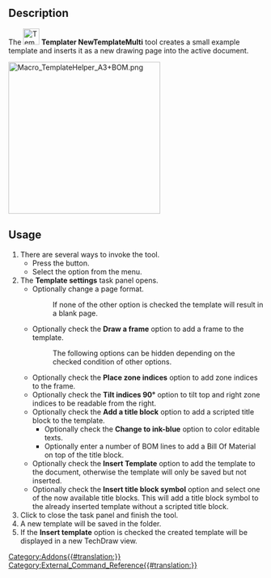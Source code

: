 {{UnfinishedDocu}}
<languages/>
<translate>

<!--T:1-->
{{Docnav
|[[Templater_ToleranceFrame|ToleranceFrame]]
|[[Templater_NewTemplateWiki|NewTemplateWiki]]
|[[Templater_Workbench|Templater]]
|IconL=Templater_ToleranceFrame.svg
|IconR=Templater_NewTemplateWiki.svg
|IconC=Templater_workbench_icon.svg
}}

<!--T:2-->
{{GuiCommand
|Name=Templater NewTemplateMulti
|MenuLocation=Templater → New Template Multi
|Workbenches=[[Templater_Workbench|Templater]]
|Shortcut=
}}

==Description== <!--T:3-->

<!--T:4-->
The [[Image:Templater_NewTemplateMulti.svg|32px]] '''Templater NewTemplateMulti''' tool creates a small example template and inserts it as a new drawing page into the active document.

</translate>
[[Image:Macro_TemplateHelper_A3+BOM.png|300px]]
<translate>

<!--T:5-->
{{Caption|Page with a generated template, ISO A3 + bill of material<br>(Image borrowed from the Macro TemplateHelper page)}}

==Usage== <!--T:6-->

<!--T:7-->
# There are several ways to invoke the tool.
#* Press the {{Button|New Template Multi}} button.
#* Select the {{MenuCommand|Templater → New Template Multi}} option from the menu.
# The '''Template settings''' task panel opens.
#* Optionally change a page format.
#*: If none of the other option is checked the template will result in a blank page. 
#* Optionally check the '''Draw a frame''' option to add a frame to the template.
#*: The following options can be hidden depending on the checked condition of other options.
#* Optionally check the '''Place zone indices''' option to add zone indices to the frame.
#* Optionally check the '''Tilt indices 90°''' option to tilt top and right zone indices to be readable from the right.
#* Optionally check the '''Add a title block''' option to add a scripted title block to the template.
#** Optionally check the '''Change to ink-blue''' option to color editable texts.
#** Optionally enter a number of BOM lines to add a Bill Of Material on top of the title block.
#* Optionally check the '''Insert Template''' option to add the template to the document, otherwise the template will only be saved but not inserted.
#* Optionally check the '''Insert title block symbol''' option and select one of the now available title blocks. This will add a title block symbol to the already inserted template without a scripted title block.
# Click {{Button|Ok}} to close the task panel and finish the tool.
# A new template will be saved in the {{MenuCommand|.../Mod/Templater/Resources}} folder.
# If the '''Insert template''' option is checked the created template will be displayed in a new TechDraw view.


<!--T:8-->
{{Docnav
|[[Templater_ToleranceFrame|ToleranceFrame]]
|[[Templater_NewTemplateWiki|NewTemplateWiki]]
|[[Templater_Workbench|Templater]]
|IconL=Templater_ToleranceFrame.svg
|IconR=Templater_NewTemplateWiki.svg
|IconC=Templater_workbench_icon.svg
}}

</translate>
[[Category:Addons{{#translation:}}]]
[[Category:External_Command_Reference{{#translation:}}]]